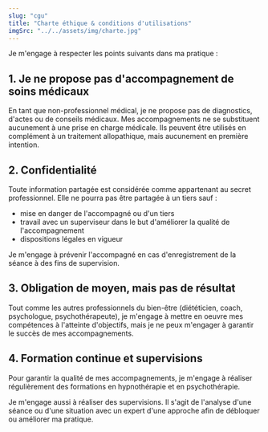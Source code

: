 ```yaml
---
slug: "cgu"
title: "Charte éthique & conditions d'utilisations"
imgSrc: "../../assets/img/charte.jpg"
---
```


Je m'engage à respecter les points suivants dans ma pratique :

## 1. Je ne propose pas d'accompagnement de soins médicaux

En tant que non-professionnel médical, je ne propose pas de diagnostics, d'actes ou de conseils médicaux.
Mes accompagnements ne se substituent aucunement à une prise en charge médicale. Ils peuvent être utilisés en complément à un traitement allopathique, mais aucunement en première intention.

## 2. Confidentialité

Toute information partagée est considérée comme appartenant au secret professionnel. Elle ne pourra pas être partagée à un tiers sauf :

- mise en danger de l'accompagné ou d'un tiers
- travail avec un superviseur dans le but d'améliorer la qualité de l'accompagnement
- dispositions légales en vigueur

Je m'engage à prévenir l'accompagné en cas d'enregistrement de la séance à des fins de supervision.

## 3. Obligation de moyen, mais pas de résultat

Tout comme les autres professionnels du bien-être (diététicien, coach, psychologue, psychothérapeute), je m'engage à mettre en oeuvre mes compétences à l'atteinte d'objectifs, mais je ne peux m'engager à garantir le succès de mes accompagnements.

## 4. Formation continue et supervisions

Pour garantir la qualité de mes accompagnements, je m'engage à réaliser régulièrement des formations en hypnothérapie et en psychothérapie.

Je m'engage aussi à réaliser des supervisions. Il s'agit de l'analyse d'une séance ou d'une situation avec un expert d'une approche afin de débloquer ou améliorer ma pratique.
